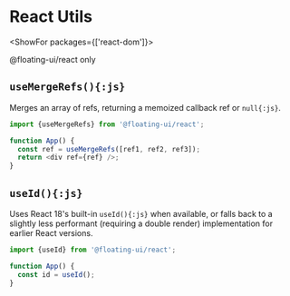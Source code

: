 <PageCard>

# React Utils

<ShowFor packages={['react-dom']}>

<PackageLimited>@floating-ui/react only</PackageLimited>

</ShowFor>

</PageCard>

## `useMergeRefs(){:js}`

Merges an array of refs, returning a memoized callback ref or
`null{:js}`.

```js
import {useMergeRefs} from '@floating-ui/react';

function App() {
  const ref = useMergeRefs([ref1, ref2, ref3]);
  return <div ref={ref} />;
}
```

## `useId(){:js}`

Uses React 18's built-in `useId(){:js}` when available, or falls
back to a slightly less performant (requiring a double render)
implementation for earlier React versions.

```js
import {useId} from '@floating-ui/react';

function App() {
  const id = useId();
}
```
